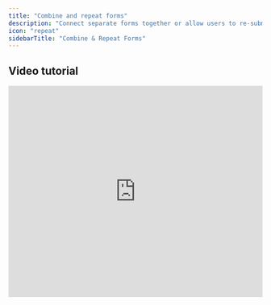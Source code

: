 ```yaml
---
title: "Combine and repeat forms"
description: "Connect separate forms together or allow users to re-submit a form with Fillout."
icon: "repeat"
sidebarTitle: "Combine & Repeat Forms"
---
```


## Video tutorial

<Frame>
  <iframe src="https://www.loom.com/embed/294b87e92afa4de78e005a30ee29d41b" title="iframe video" frameborder="0" allowfullscreen loading="lazy" scrolling="auto" width="100%" height="420px" />
</Frame>

## Automatically redirect to any form

Go to your form's [**Ending page**](/help/ending-page) and choose the `New form` on the left-hand panel. Then, select the new form you want to redirect users to in the drop-down.

<Frame>
  ![Screenshot of the Form designer tab of a form](/images/logic/image-22.png)
</Frame>

## Pass data between forms with URL parameters

First, make sure you've registered the allowed URL parameters in the form you are sending users to. Details [here](/help/url-parameters). Go to **Settings** followed by `URL parameters`.

<Frame>
  ![Screenshot of the Form designer tab of a form](/images/logic/image-23.png)
</Frame>

Next, `Set URL parameters` through the left side of the form and map fields.

<Frame>
  ![Screenshot of the Form designer tab of a form](/images/logic/image-24.png)
</Frame>

That's it\! Make sure to `Publish` both forms when you're ready to go live.

## **Let users re-submit a form**

Go to your form's **Ending**, and drag and drop a `Fill again` button from the left side.

<Frame>
  ![Screenshot of the Form designer tab of a form](/images/logic/image-25.png)
</Frame>

By default, the form will restart from the first step. Enable the `Start from page` switch in the right side to choose a specific page to restart from.

<Frame>
  ![Screenshot of the Form designer tab of a form](/images/logic/image-26.png)
</Frame>

## Related articles

<CardGroup cols={3}>
  <Card title="Ending page" icon="party-bell" iconType="regular" color="#FFC738" href="/help/ending-page">
    Show a thank you page, redirect to another site or form, or allow repeat responses.
  </Card>
  <Card title="URL Parameters" icon="brackets-curly" iconType="regular" color="#FFC738" href="/help/url-parameters">
    Pass information to a form to support pre-filling and personalizing of the form.
  </Card>
</CardGroup>